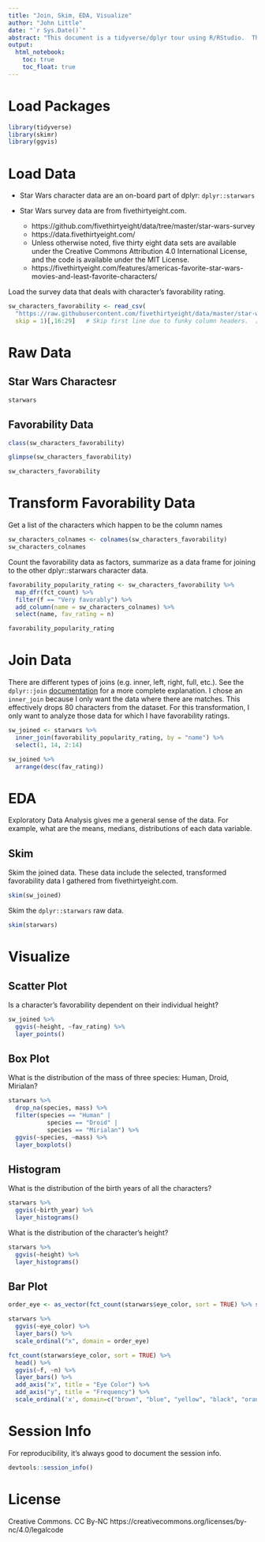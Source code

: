 ```yaml
---
title: "Join, Skim, EDA, Visualize"
author: "John Little"
date: "`r Sys.Date()`"
abstract: "This document is a tidyverse/dplyr tour using R/RStudio.  The instructor will demonstrate how to undertake an initial investigation into two datasets.  More information can be found at this repo: https://github.com/data-and-visualization/intro2r-2018-datafest. Our Intro to R workshop can be found at https://rfun.library.duke.edu/intro2r/.  This document is covered by the CC BY-NC license:  https://creativecommons.org/licenses/by-nc/4.0/legalcode."
output: 
  html_notebook:
    toc: true
    toc_float: true
---
```


# Load Packages

```r
library(tidyverse)
library(skimr)
library(ggvis)
```

# Load Data

- Star Wars character data are an on-board part of dplyr:  `dplyr::starwars`

- Star Wars survey data are from fivethirtyeight.com.  

    - https://github.com/fivethirtyeight/data/tree/master/star-wars-survey
    - https://data.fivethirtyeight.com/
    - Unless otherwise noted, five thirty eight data sets are available under the Creative Commons Attribution 4.0 International License, and the code is available under the MIT License.
    - https://fivethirtyeight.com/features/americas-favorite-star-wars-movies-and-least-favorite-characters/

Load the survey data that deals with character's favorability rating.  

```r
sw_characters_favorability <- read_csv(
  "https://raw.githubusercontent.com/fivethirtyeight/data/master/star-wars-survey/StarWars.csv", 
  skip = 1)[,16:29]   # Skip first line due to funky column headers.  [,16:29] ingests columns 16 through 29.
```

# Raw Data

## Star Wars Charactesr

```r
starwars
```

## Favorability Data

```r
class(sw_characters_favorability)

glimpse(sw_characters_favorability)
```

```r
sw_characters_favorability
```

# Transform Favorability Data

Get a list of the characters which happen to be the column names

```r
sw_characters_colnames <- colnames(sw_characters_favorability)
sw_characters_colnames
```

Count the favorability data as factors, summarize as a data frame for joining to the other dplyr::starwars character data.

```r

favorability_popularity_rating <- sw_characters_favorability %>% 
  map_dfr(fct_count) %>% 
  filter(f == "Very favorably") %>% 
  add_column(name = sw_characters_colnames) %>% 
  select(name, fav_rating = n)

favorability_popularity_rating
```


# Join Data

There are different types of joins (e.g. inner, left, right, full, etc.).  See the `dplyr::join` [documentation](http://dplyr.tidyverse.org/reference/join.html) for a more complete explanation.  I chose an `inner_join` because I only want the data where there are matches.  This effectively drops 80 characters from the dataset.  For this transformation, I only want to analyze those data for which I have favorability ratings.


```r
sw_joined <- starwars %>% 
  inner_join(favorability_popularity_rating, by = "name") %>% 
  select(1, 14, 2:14) 

sw_joined %>% 
  arrange(desc(fav_rating))
```



#  EDA

Exploratory Data Analysis gives me a general sense of the data.  For example, what are the means, medians, distributions of each data variable.

## Skim

Skim the joined data.  These data include the selected, transformed favorability data I gathered from fivethirtyeight.com.

```r
skim(sw_joined)
```

Skim the `dplyr::starwars` raw data.

```r
skim(starwars)
```


# Visualize

## Scatter Plot

Is a character's favorability dependent on their individual height?

```r
sw_joined %>% 
  ggvis(~height, ~fav_rating) %>% 
  layer_points()
```

## Box Plot

What is the distribution of the mass of three species:  Human, Droid, Mirialan?

```r
starwars %>% 
  drop_na(species, mass) %>% 
  filter(species == "Human" |
           species == "Droid" |
           species == "Mirialan") %>% 
  ggvis(~species, ~mass) %>% 
  layer_boxplots()
```

## Histogram

What is the distribution of the birth years of all the characters?

```r
starwars %>% 
  ggvis(~birth_year) %>% 
  layer_histograms()
```

What is the distribution of the character's height?

```r
starwars %>% 
  ggvis(~height) %>% 
  layer_histograms()
```

## Bar Plot

```r
order_eye <- as_vector(fct_count(starwars$eye_color, sort = TRUE) %>% select(f))

starwars %>%   
  ggvis(~eye_color) %>% 
  layer_bars() %>% 
  scale_ordinal("x", domain = order_eye)
```

```r
fct_count(starwars$eye_color, sort = TRUE) %>% 
  head() %>% 
  ggvis(~f, ~n) %>% 
  layer_bars() %>% 
  add_axis("x", title = "Eye Color") %>% 
  add_axis("y", title = "Frequency") %>% 
  scale_ordinal('x', domain=c("brown", "blue", "yellow", "black", "orange", "red")) 
```


# Session Info

For reproducibility, it's always good to document the session info.

```r
devtools::session_info()
```

# License

Creative Commons.  CC By-NC  https://creativecommons.org/licenses/by-nc/4.0/legalcode

